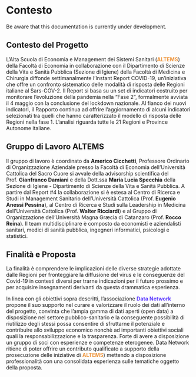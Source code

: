# Contesto {#contesto}

Be aware that this documentation is currently under development.

## Contesto del Progetto 

L’Alta Scuola di Economia e Management dei Sistemi Sanitari (**<span style="color:#ee943a">ALTEMS</span>**) della Facoltà di Economia in collaborazione con il Dipartimento di Scienze della Vita e Sanità Pubblica (Sezione di Igiene)
della Facoltà di Medicina e Chirurgia diffonde settimanalmente l’Instant Report COVID-19, un’iniziativa che offre un confronto sistematico delle modalità di risposta delle Regioni italiane al Sars-COV-2. Il Report si basa su un set di indicatori costruito per monitorare l’evoluzione della pandemia nella “Fase 2”, formalmente avviata il 4 maggio con la conclusione del lockdown nazionale. Al fianco dei nuovi indicatori, il Rapporto continua ad offrire l’aggiornamento di alcuni indicatori selezionati tra quelli che hanno caratterizzato il modello di risposta delle Regioni nella fase 1. L’analisi riguarda tutte le 21 Regioni e Province Autonome italiane.


## Gruppo di Lavoro ALTEMS

Il gruppo di lavoro è coordinato da **Americo Cicchetti**, Professore Ordinario di Organizzazione Aziendale presso la Facoltà di Economia dell’Università Cattolica del Sacro Cuore si avvale della advisorship scientifica del Prof. **Gianfranco Damiani** e della Dott.ssa **Maria Lucia Specchia** della Sezione di Igiene - Dipartimento di Scienze della Vita e Sanità Pubblica. A partire dal Report #4 la collaborazione si è estesa al Centro di Ricerca e Studi in Management Sanitario dell’Università Cattolica (Prof. **Eugenio Anessi Pessina**), al Centro di Ricerca e Studi sulla Leadership in Medicina dell’Università Cattolica (Prof. **Walter Ricciardi**) e al Gruppo di Organizzazione dell’Università Magna Græcia di Catanzaro (Prof. **Rocco Reina**). Il team multidisciplinare è composto da economisti e aziendalisti sanitari, medici di sanità pubblica, ingegneri informatici, psicologi e statistici.



## Finalità e Proposta

La finalità è comprendere le implicazioni delle diverse strategie adottate dalle Regioni per fronteggiare la diffusione del virus e le conseguenze del Covid-19 in contesti diversi per trarne indicazioni per il futuro prossimo e per acquisire insegnamenti derivanti da questa drammatica esperienza.


In linea con gli obiettivi sopra descritti, l’associazione **<span style="color:#5d3bff">Data Network</span>** propone il suo supporto nel curare e valorizzare il ruolo dei dati all’interno del progetto, convinta che l’ampia gamma di dati aperti (open data) a disposizione nel settore pubblico-sanitario e la conseguente possibilità di riutilizzo degli stessi possa consentire di sfruttarne il potenziale e contribuire allo sviluppo economico nonchè ad importanti obiettivi sociali quali la responsabilizzazione e la trasparenza. Forte di avere a disposizione un gruppo di soci con esperienze e competenze eterogenee. Data Network ritiene di poter offrire un contributo qualificato a supporto della prosecuzione delle iniziative di **<span style="color:#ee943a">ALTEMS</span>**) mettendo a disposizione professionalità con una consolidata esperienza sulle tematiche oggetto della proposta.



